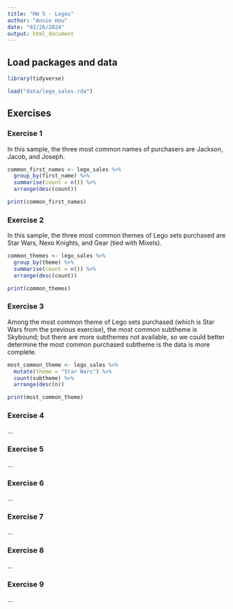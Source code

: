 ```yaml
---
title: "HW 5 - Legos"
author: "Annie Hou"
date: "02/26/2024"
output: html_document
---
```


## Load packages and data

```r
library(tidyverse)
```

```r
load("data/lego_sales.rda")
```

## Exercises

### Exercise 1

In this sample, the three most common names of purchasers are Jackson, Jacob, and Joseph.

```r
common_first_names <- lego_sales %>%
  group_by(first_name) %>%
  summarise(count = n()) %>%
  arrange(desc(count))

print(common_first_names)
```


### Exercise 2

In this sample, the three most common themes of Lego sets purchased are Star Wars, Nexo Knights, and Gear (tied with Mixels).

```r
common_themes <- lego_sales %>%
  group_by(theme) %>%
  summarise(count = n()) %>%
  arrange(desc(count)) 

print(common_themes)
```


### Exercise 3

Among the most common theme of Lego sets purchased (which is Star Wars from the previous exercise), the most common subtheme is Skybound; but there are more subthemes not available, so we could better determine the most common purchased subtheme is the data is more complete.

```r
most_common_theme <- lego_sales %>%
  mutate(theme = "Star Wars") %>%
  count(subtheme) %>%
  arrange(desc(n))

print(most_common_theme)
```


### Exercise 4

...

### Exercise 5

...

### Exercise 6

...

### Exercise 7

...

### Exercise 8

...

### Exercise 9

...
